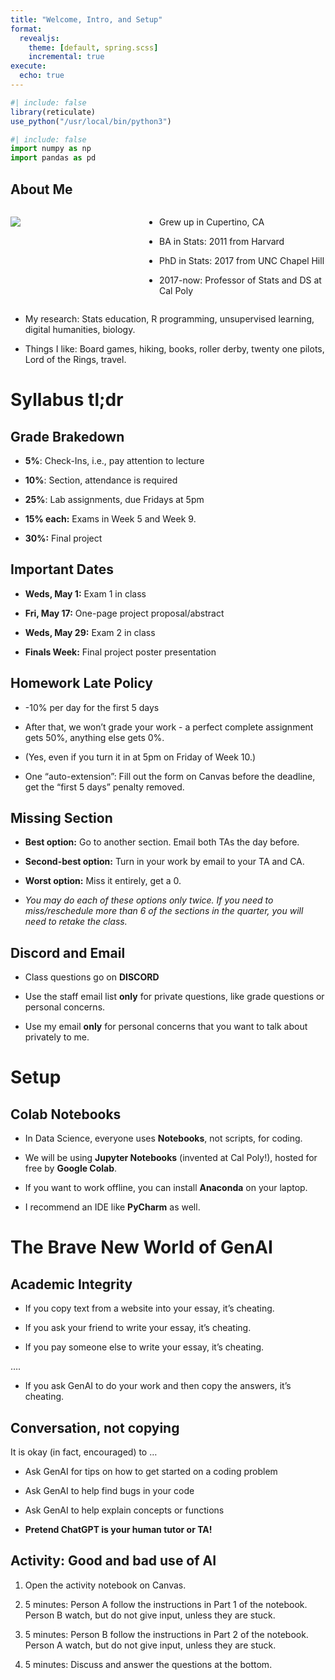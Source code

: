 ```yaml
---
title: "Welcome, Intro, and Setup"
format:
  revealjs: 
    theme: [default, spring.scss]
    incremental: true 
execute:
  echo: true
---
```


```r
#| include: false
library(reticulate)
use_python("/usr/local/bin/python3")
```

```python
#| include: false
import numpy as np
import pandas as pd
```

## About Me

:::: {.columns}

::: {.column width="40%"}
![](./images/xmas_card_2023.JPG)
:::

::: {.column width="60%"}
* Grew up in Cupertino, CA

* BA in Stats: 2011 from Harvard

* PhD in Stats: 2017 from UNC Chapel Hill

* 2017-now: Professor of Stats and DS at Cal Poly

:::

::::

* My research: Stats education, R programming, unsupervised learning, digital humanities, biology.

* Things I like: Board games, hiking, books, roller derby, twenty one pilots, Lord of the Rings, travel.


# Syllabus tl;dr

## Grade Brakedown

* **5%**:  Check-Ins, i.e., pay attention to lecture

* **10%**:  Section, attendance is required

* **25%**:  Lab assignments, due Fridays at 5pm

* **15% each:** Exams in Week 5 and Week 9.

* **30%:** Final project

## Important Dates

* **Weds, May 1:** Exam 1 in class

* **Fri, May 17:** One-page project proposal/abstract

* **Weds, May 29:** Exam 2 in class

* **Finals Week:**  Final project poster presentation

## Homework Late Policy

* -10% per day for the first 5 days

* After that, we won't grade your work - a perfect complete assignment gets 50%, anything else gets 0%.

* (Yes, even if you turn it in at 5pm on Friday of Week 10.)

* One "auto-extension": Fill out the form on Canvas before the deadline, get the "first 5 days" penalty removed.

## Missing Section

* **Best option:** Go to another section.  Email both TAs the day before.

* **Second-best option:** Turn in your work by email to your TA and CA.

* **Worst option:** Miss it entirely, get a 0.

* *You may do each of these options only twice. If you need to miss/reschedule more than 6 of the sections in the quarter, you will need to retake the class.*

## Discord and Email

* Class questions go on **DISCORD**

* Use the staff email list **only** for private questions, like grade questions or personal concerns.

* Use my email **only** for personal concerns that you want to talk about privately to me.

# Setup

## Colab Notebooks

* In Data Science, everyone uses **Notebooks**, not scripts, for coding.

* We will be using **Jupyter Notebooks** (invented at Cal Poly!), hosted for free by **Google Colab**.

* If you want to work offline, you can install **Anaconda** on your laptop.

* I recommend an IDE like **PyCharm** as well.


# The Brave New World of GenAI

## Academic Integrity

* If you copy text from a website into your essay, it's cheating.

* If you ask your friend to write your essay, it's cheating.

* If you pay someone else to write your essay, it's cheating.

....

* If you ask GenAI to do your work and then copy the answers, it's cheating.


## Conversation, not copying

It is okay (in fact, encouraged) to ...

* Ask GenAI for tips on how to get started on a coding problem

* Ask GenAI to help find bugs in your code

* Ask GenAI to help explain concepts or functions

* **Pretend ChatGPT is your human tutor or TA!**


## Activity: Good and bad use of AI

1. Open the activity notebook on Canvas.

2. 5 minutes:  Person A follow the instructions in Part 1 of the notebook.  Person B watch, but do not give input, unless they are stuck.

3. 5 minutes:  Person B follow the instructions in Part 2 of the notebook.  Person A watch, but do not give input, unless they are stuck.

4. 5 minutes:  Discuss and answer the questions at the bottom.

